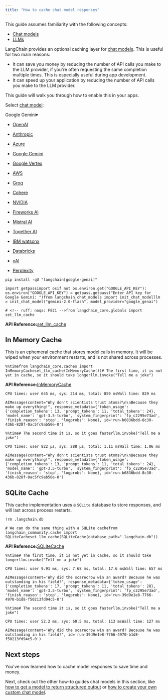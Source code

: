 ```yaml
---
title: "How to cache chat model responses"
---
```


<Info>
  This guide assumes familiarity with the following concepts:

  * [Chat models](/src/oss/concepts/chat_models)
  * [LLMs](/src/oss/concepts/text_llms)
</Info>

LangChain provides an optional caching layer for [chat models](/src/oss/concepts/chat_models). This is useful for two main reasons:

* It can save you money by reducing the number of API calls you make to the LLM provider, if you're often requesting the same completion multiple times. This is especially useful during app development.
* It can speed up your application by reducing the number of API calls you make to the LLM provider.

This guide will walk you through how to enable this in your apps.

Select [chat model](/src/oss/integrations/chat):

Google Gemini▾

* [OpenAI](#)

* [Anthropic](#)

* [Azure](#)

* [Google Gemini](#)

* [Google Vertex](#)

* [AWS](#)

* [Groq](#)

* [Cohere](#)

* [NVIDIA](#)

* [Fireworks AI](#)

* [Mistral AI](#)

* [Together AI](#)

* [IBM watsonx](#)

* [Databricks](#)

* [xAI](#)

* [Perplexity](#)

```
pip install -qU "langchain[google-genai]"
```

```
import getpassimport osif not os.environ.get("GOOGLE_API_KEY"):  os.environ["GOOGLE_API_KEY"] = getpass.getpass("Enter API key for Google Gemini: ")from langchain.chat_models import init_chat_modelllm = init_chat_model("gemini-2.0-flash", model_provider="google_genai")
```

```
# <!-- ruff: noqa: F821 -->from langchain_core.globals import set_llm_cache
```

**API Reference:**[set\_llm\_cache](https://python.langchain.com/api_reference/core/globals/langchain_core.globals.set_llm_cache.html)

## In Memory Cache

This is an ephemeral cache that stores model calls in memory. It will be wiped when your environment restarts, and is not shared across processes.

```
%%timefrom langchain_core.caches import InMemoryCacheset_llm_cache(InMemoryCache())# The first time, it is not yet in cache, so it should take longerllm.invoke("Tell me a joke")
```

**API Reference:**[InMemoryCache](https://python.langchain.com/api_reference/core/caches/langchain_core.caches.InMemoryCache.html)

```
CPU times: user 645 ms, sys: 214 ms, total: 859 msWall time: 829 ms
```

```
AIMessage(content="Why don't scientists trust atoms?\n\nBecause they make up everything!", response_metadata={'token_usage': {'completion_tokens': 13, 'prompt_tokens': 11, 'total_tokens': 24}, 'model_name': 'gpt-3.5-turbo', 'system_fingerprint': 'fp_c2295e73ad', 'finish_reason': 'stop', 'logprobs': None}, id='run-b6836bdd-8c30-436b-828f-0ac5fc9ab50e-0')
```

```
%%time# The second time it is, so it goes fasterllm.invoke("Tell me a joke")
```

```
CPU times: user 822 µs, sys: 288 µs, total: 1.11 msWall time: 1.06 ms
```

```
AIMessage(content="Why don't scientists trust atoms?\n\nBecause they make up everything!", response_metadata={'token_usage': {'completion_tokens': 13, 'prompt_tokens': 11, 'total_tokens': 24}, 'model_name': 'gpt-3.5-turbo', 'system_fingerprint': 'fp_c2295e73ad', 'finish_reason': 'stop', 'logprobs': None}, id='run-b6836bdd-8c30-436b-828f-0ac5fc9ab50e-0')
```

## SQLite Cache

This cache implementation uses a `SQLite` database to store responses, and will last across process restarts.

```
!rm .langchain.db
```

```
# We can do the same thing with a SQLite cachefrom langchain_community.cache import SQLiteCacheset_llm_cache(SQLiteCache(database_path=".langchain.db"))
```

**API Reference:**[SQLiteCache](https://python.langchain.com/api_reference/community/cache/langchain_community.cache.SQLiteCache.html)

```
%%time# The first time, it is not yet in cache, so it should take longerllm.invoke("Tell me a joke")
```

```
CPU times: user 9.91 ms, sys: 7.68 ms, total: 17.6 msWall time: 657 ms
```

```
AIMessage(content='Why did the scarecrow win an award? Because he was outstanding in his field!', response_metadata={'token_usage': {'completion_tokens': 17, 'prompt_tokens': 11, 'total_tokens': 28}, 'model_name': 'gpt-3.5-turbo', 'system_fingerprint': 'fp_c2295e73ad', 'finish_reason': 'stop', 'logprobs': None}, id='run-39d9e1e8-7766-4970-b1d8-f50213fd94c5-0')
```

```
%%time# The second time it is, so it goes fasterllm.invoke("Tell me a joke")
```

```
CPU times: user 52.2 ms, sys: 60.5 ms, total: 113 msWall time: 127 ms
```

```
AIMessage(content='Why did the scarecrow win an award? Because he was outstanding in his field!', id='run-39d9e1e8-7766-4970-b1d8-f50213fd94c5-0')
```

## Next steps

You've now learned how to cache model responses to save time and money.

Next, check out the other how-to guides chat models in this section, like [how to get a model to return structured output](/src/oss/how_to/structured_output) or [how to create your own custom chat model](/src/oss/how_to/custom_chat_model).
